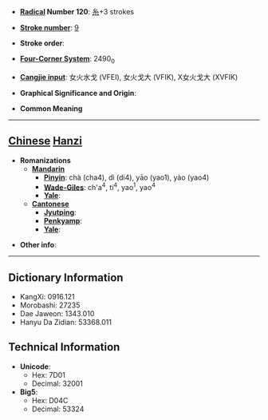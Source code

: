 * '''[[Wiktionary:Chinese radical index| Radical]] Number 120''': [[Wiktionary:Chinese radical index 糸|糸]]+3 strokes

* '''[[Wiktionary:Chinese total strokes index|Stroke number]]''': [[Wiktionary:Chinese total strokes index 9|9]]

* '''Stroke order''': 

* '''[[Wiktionary:Chinese four corner index|Four-Corner System]]''': 2490<sub>0</sub>

* '''[[Wiktionary:Chinese Cangjie index|Cangjie input]]''': 女火水戈 (VFEI), 女火戈大 (VFIK), X女火戈大 (XVFIK)

* '''Graphical Significance and Origin''': 

* '''Common Meaning'''

----

== [[Chinese]] [[Hanzi]] ==

* '''Romanizations'''
** '''[[Mandarin]]'''
*** '''[[Pinyin]]''': chà (cha4), dì (di4), yāo (yao1), yào (yao4)
*** '''[[Wade-Giles]]''': ch'a<sup>4</sup>, ti<sup>4</sup>, yao<sup>1</sup>, yao<sup>4</sup>
*** '''[[Yale]]''': 
** '''[[Cantonese]]'''
*** '''[[Jyutping]]''':
*** '''[[Penkyamp]]''': 
*** '''[[Yale]]''': 

* '''Other info''': 

----

== Dictionary Information ==

* KangXi: 0916.121
* Morobashi: 27235
* Dae Jaweon: 1343.010
* Hanyu Da Zidian: 53368.011

== Technical Information ==

* '''Unicode''':
** Hex: 7D01
** Decimal: 32001
* '''Big5''':
** Hex: D04C
** Decimal: 53324